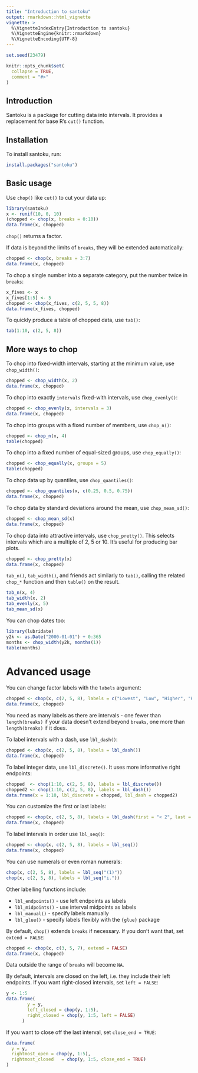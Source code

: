 ```yaml
---
title: "Introduction to santoku"
output: rmarkdown::html_vignette
vignette: >
  %\VignetteIndexEntry{Introduction to santoku}
  %\VignetteEngine{knitr::rmarkdown}
  %\VignetteEncoding{UTF-8}
---
```


```r
set.seed(23479)

knitr::opts_chunk$set(
  collapse = TRUE,
  comment = "#>"
)
```


## Introduction

Santoku is a package for cutting data into intervals. It provides a replacement
for base R's `cut()` function.

## Installation

To install santoku, run:

``` r
install.packages("santoku")
```

## Basic usage

Use `chop()` like `cut()` to cut your data up:

```r
library(santoku)
x <- runif(10, 0, 10)
(chopped <- chop(x, breaks = 0:10))
data.frame(x, chopped)
```

`chop()` returns a factor.

If data is beyond the limits of `breaks`, they will be extended automatically:

```r
chopped <- chop(x, breaks = 3:7)
data.frame(x, chopped)
```

To chop a single number into a separate category, put the number twice in
`breaks`:

```r
x_fives <- x
x_fives[1:5] <- 5
chopped <- chop(x_fives, c(2, 5, 5, 8))
data.frame(x_fives, chopped)
```


To quickly produce a table of chopped data, use `tab()`:

```r
tab(1:10, c(2, 5, 8))
```

## More ways to chop

To chop into fixed-width intervals, starting at the minimum value, use
`chop_width()`:

```r
chopped <- chop_width(x, 2)
data.frame(x, chopped)
```

To chop into exactly `intervals` fixed-with intervals, use `chop_evenly()`:

```r
chopped <- chop_evenly(x, intervals = 3)
data.frame(x, chopped)
```

To chop into groups with a fixed number of members, use `chop_n()`:

```r
chopped <- chop_n(x, 4)
table(chopped)
```


To chop into a fixed number of equal-sized groups, use `chop_equally()`:

```r
chopped <- chop_equally(x, groups = 5)
table(chopped)
```

To chop data up by quantiles, use `chop_quantiles()`:

```r
chopped <- chop_quantiles(x, c(0.25, 0.5, 0.75))
data.frame(x, chopped)
```

To chop data by standard deviations around the mean, use `chop_mean_sd()`:

```r
chopped <- chop_mean_sd(x)
data.frame(x, chopped)
```

To chop data into attractive intervals, use `chop_pretty()`. This 
selects intervals which are a multiple of 2, 5 or 10. It's useful for producing
bar plots.

```r
chopped <- chop_pretty(x)
data.frame(x, chopped)
```

`tab_n()`, `tab_width()`, and friends act similarly to
`tab()`, calling the related `chop_*` function and then `table()` on the result.

```r
tab_n(x, 4)
tab_width(x, 2)
tab_evenly(x, 5)
tab_mean_sd(x)
```

You can chop dates too:

```r
library(lubridate)
y2k <- as.Date("2000-01-01") + 0:365
months <- chop_width(y2k, months(1))
table(months)
```


# Advanced usage

You can change factor labels with the `labels` argument:

```r
chopped <- chop(x, c(2, 5, 8), labels = c("Lowest", "Low", "Higher", "Highest"))
data.frame(x, chopped)
```

You need as many labels as there are intervals - one fewer than `length(breaks)`
if your data doesn't extend beyond `breaks`, one more than `length(breaks)` if
it does.

To label intervals with a dash, use `lbl_dash()`:

```r
chopped <- chop(x, c(2, 5, 8), labels = lbl_dash())
data.frame(x, chopped)
```

To label integer data, use `lbl_discrete()`. It uses more informative right 
endpoints:

```r
chopped  <- chop(1:10, c(2, 5, 8), labels = lbl_discrete())
chopped2 <- chop(1:10, c(2, 5, 8), labels = lbl_dash())
data.frame(x = 1:10, lbl_discrete = chopped, lbl_dash = chopped2)
```

You can customize the first or last labels:

```r
chopped <- chop(x, c(2, 5, 8), labels = lbl_dash(first = "< 2", last = "8+"))
data.frame(x, chopped)
```


To label intervals in order use `lbl_seq()`:

```r
chopped <- chop(x, c(2, 5, 8), labels = lbl_seq())
data.frame(x, chopped)
```

You can use numerals or even roman numerals:

```r
chop(x, c(2, 5, 8), labels = lbl_seq("(1)"))
chop(x, c(2, 5, 8), labels = lbl_seq("i."))
```

Other labelling functions include:

* `lbl_endpoints()` - use left endpoints as labels
* `lbl_midpoints()` - use interval midpoints as labels
* `lbl_manual()` - specify labels manually
* `lbl_glue()` - specify labels flexibly with the `{glue}` package

By default, `chop()` extends `breaks` if necessary. If you don't want
that, set `extend = FALSE`:

```r
chopped <- chop(x, c(3, 5, 7), extend = FALSE)
data.frame(x, chopped)
```

Data outside the range of `breaks` will become `NA`.

By default, intervals are closed on the left, i.e. they include their left
endpoints. If you want right-closed intervals, set `left = FALSE`:

```r
y <- 1:5
data.frame(
        y = y, 
        left_closed = chop(y, 1:5), 
        right_closed = chop(y, 1:5, left = FALSE)
      )
```

If you want to close off the last interval, set `close_end = TRUE`:

```r
data.frame(
  y = y,
  rightmost_open = chop(y, 1:5),
  rightmost_closed   = chop(y, 1:5, close_end = TRUE)
)

```

